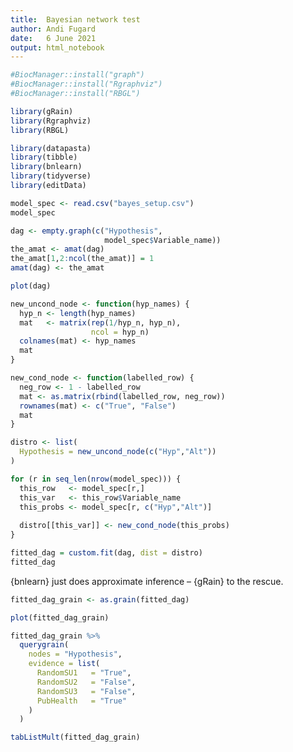 ```yaml
---
title:  Bayesian network test
author: Andi Fugard
date:   6 June 2021
output: html_notebook
---
```


```r
#BiocManager::install("graph")
#BiocManager::install("Rgraphviz")
#BiocManager::install("RBGL")

library(gRain)
library(Rgraphviz)
library(RBGL)
```


```r
library(datapasta)
library(tibble)
library(bnlearn)
library(tidyverse)
library(editData)
```


```r
model_spec <- read.csv("bayes_setup.csv")
model_spec
```




```r
dag <- empty.graph(c("Hypothesis",
                     model_spec$Variable_name))
the_amat <- amat(dag)
the_amat[1,2:ncol(the_amat)] = 1
amat(dag) <- the_amat
```


```r
plot(dag)
```


```r
new_uncond_node <- function(hyp_names) {
  hyp_n <- length(hyp_names)
  mat   <- matrix(rep(1/hyp_n, hyp_n),
                  ncol = hyp_n)
  colnames(mat) <- hyp_names
  mat
}
```


```r
new_cond_node <- function(labelled_row) {
  neg_row <- 1 - labelled_row
  mat <- as.matrix(rbind(labelled_row, neg_row))
  rownames(mat) <- c("True", "False")
  mat
}
```


```r
distro <- list(
  Hypothesis = new_uncond_node(c("Hyp","Alt"))
)

for (r in seq_len(nrow(model_spec))) {
  this_row   <- model_spec[r,]
  this_var   <- this_row$Variable_name
  this_probs <- model_spec[r, c("Hyp","Alt")]
  
  distro[[this_var]] <- new_cond_node(this_probs)
}
```


```r
fitted_dag = custom.fit(dag, dist = distro)
fitted_dag
```


{bnlearn} just does approximate inference -- {gRain} to the rescue.

```r
fitted_dag_grain <- as.grain(fitted_dag)
```


```r
plot(fitted_dag_grain)
```



```r
fitted_dag_grain %>%
  querygrain(
    nodes = "Hypothesis",
    evidence = list(
      RandomSU1   = "True",
      RandomSU2   = "False",
      RandomSU3   = "False",
      PubHealth   = "True"
    )
  )
```


```r
tabListMult(fitted_dag_grain)
```




